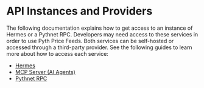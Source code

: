 # API Instances and Providers

The following documentation explains how to get access to an instance of Hermes or a Pythnet RPC.
Developers may need access to these services in order to use Pyth Price Feeds.
Both services can be self-hosted or accessed through a third-party provider.
See the following guides to learn more about how to access each service:

- [Hermes](api-instances-and-providers/hermes)
- [MCP Server (AI Agents)](api-instances-and-providers/mcp-server)
- [Pythnet RPC](api-instances-and-providers/pythnet-rpc)

